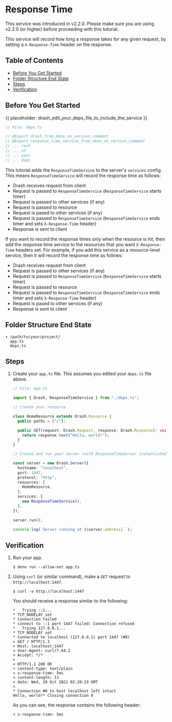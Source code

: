 # Response Time

This service was introduced in v2.2.0. Please make sure you are using v2.2.0 (or
higher) before proceeding with this tutorial.

This service will record how long a response takes for any given request, by
setting a `X-Response-Time` header on the response.

## Table of Contents

- [Before You Get Started](#before-you-get-started)
- [Folder Structure End State](#folder-structure-end-state)
- [Steps](#steps)
- [Verification](#verification)

## Before You Get Started

{{ placeholder: drash_edit_your_deps_file_to_include_the_service }}

```typescript
// File: deps.ts

// @Export drash_from_deno_no_version_comment
// @Export response_time_service_from_deno_no_version_comment
// ... rest
// ... of
// ... your
// ... deps
```

This tutorial adds the `ResponseTimeService` to the server's `services` config.
This means `ResponseTimeService` will record the response time as follows:

- Drash receives request from client
- Request is passed to `ResponseTimeService` (`ResponseTimeService` starts
  timer)
- Request is passed to other services (if any)
- Request is passed to resource
- Request is pased to other services (if any)
- Request is passed to `ResponseTimeService` (`ResponseTimeService` ends timer
  and sets `X-Response-Time` header)
- Response is sent to client

If you want to record the response times only when the resource is hit, then add
the response time service to the resources that you want `X-Response-Time`
headers set. For example, if you add this service as a resource-level service,
then it will record the response time as follows:

- Drash receives request from client
- Request is passed to other services (if any)
- Request is passed to `ResponseTimeService` (`ResponseTimeService` starts
  timer)
- Request is passed to resource
- Request is passed to `ResponseTimeService` (`ResponseTimeService` ends timer
  and sets `X-Response-Time` header)
- Request is pased to other services (if any)
- Response is sent to client

## Folder Structure End State

```text
▾ /path/to/your/project/
  app.ts
  deps.ts
```

## Steps

1. Create your `app.ts` file. This assumes you edited your `deps.ts` file above.

   ```typescript
   // File: app.ts

   import { Drash, ResponseTimeService } from "./deps.ts";

   // Create your resource

   class HomeResource extends Drash.Resource {
     public paths = ["/"];

     public GET(request: Drash.Request, response: Drash.Response): void {
       return response.text("Hello, world!");
     }
   }

   // Create and run your server (with ResponseTimeServer instantiated)

   const server = new Drash.Server({
     hostname: "localhost",
     port: 1447,
     protocol: "http",
     resources: [
       HomeResource,
     ],
     services: [
       new ResponseTimeService(),
     ],
   });

   server.run();

   console.log(`Server running at ${server.address}.`);
   ```

## Verification

1. Run your app.

   ```shell
   $ deno run --allow-net app.ts
   ```

2. Using `curl` (or similar command), make a `GET` request to
   `http://localhost:1447`.

   ```shell
   $ curl -v http://localhost:1447
   ```

   You should receive a response similar to the following:

   ```text
   *   Trying ::1...
   * TCP_NODELAY set
   * Connection failed
   * connect to ::1 port 1447 failed: Connection refused
   *   Trying 127.0.0.1...
   * TCP_NODELAY set
   * Connected to localhost (127.0.0.1) port 1447 (#0)
   > GET / HTTP/1.1
   > Host: localhost:1447
   > User-Agent: curl/7.64.1
   > Accept: */*
   >
   < HTTP/1.1 200 OK
   < content-type: text/plain
   < x-response-time: 5ms
   < content-length: 13
   < date: Wed, 20 Oct 2021 02:20:33 GMT
   <
   * Connection #0 to host localhost left intact
   Hello, world!* Closing connection 0
   ```

   As you can see, the response contains the following header:

   ```text
   < x-response-time: 5ms
   ```
